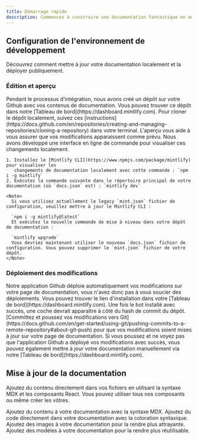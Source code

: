 ```yaml
---
title: Démarrage rapide
description: Commencez à construire une documentation fantastique en moins de 5 minutes
---
```


## Configuration de l'environnement de développement

Découvrez comment mettre à jour votre documentation localement et la déployer publiquement.

### Édition et aperçu

<AccordionGroup>
  <Accordion icon="github" title="Clone your docs locally">
    Pendant le processus d'intégration, nous avons créé un dépôt sur votre Github avec
    vos contenus de documentation. Vous pouvez trouver ce dépôt dans notre
    [Tableau de bord](https://dashboard.mintlify.com). Pour cloner le dépôt
    localement, suivez ces
    [instructions](https://docs.github.com/en/repositories/creating-and-managing-repositories/cloning-a-repository)
    dans votre terminal.
  </Accordion>

  <Accordion icon="rectangle-terminal" title="Preview changes">
    L'aperçu vous aide à vous assurer que vos modifications apparaissent comme prévu. Nous avons développé une
    interface en ligne de commande pour visualiser ces changements localement.

    1. Installez le [Mintlify CLI](https://www.npmjs.com/package/mintlify) pour visualiser les
       changements de documentation localement avec cette commande : `npm i -g mintlify`
    2. Exécutez la commande suivante dans le répertoire principal de votre documentation (où `docs.json` est) : `mintlify dev`

    <Note>
      Si vous utilisez actuellement le legacy `mint.json` fichier de configuration, veuillez mettre à jour le Mintlify CLI :

      `npm i -g mintlify@latest`
      Et exécutez la nouvelle commande de mise à niveau dans votre dépôt de documentation :

      `mintlify upgrade`
      Vous devriez maintenant utiliser le nouveau `docs.json` fichier de configuration. Vous pouvez supprimer le `mint.json` fichier de votre dépôt.
    </Note>
  </Accordion>
</AccordionGroup>

### Déploiement des modifications

<AccordionGroup>
  <Accordion icon="message-bot" title="Install our Github app">
    Notre application Github déploie automatiquement vos modifications sur votre page de documentation, vous
    n'avez donc pas à vous soucier des déploiements. Vous pouvez trouver le lien d'installation dans
    votre [Tableau de bord](https://dashboard.mintlify.com). Une fois le bot installé avec succès,
    une coche devrait apparaître à côté du hash de commit du dépôt.
  </Accordion>

  <Accordion icon="rocket" title="Push your changes">
    [Committez et poussez vos modifications vers
    Git](https://docs.github.com/en/get-started/using-git/pushing-commits-to-a-remote-repository#about-git-push)
    pour que vos modifications soient mises à jour sur votre page de documentation. Si vous poussez et ne voyez
    pas que l'application Github a déployé vos modifications avec succès, vous pouvez également mettre à jour
    votre documentation manuellement via notre [Tableau de bord](https://dashboard.mintlify.com).
  </Accordion>
</AccordionGroup>

## Mise à jour de la documentation

Ajoutez du contenu directement dans vos fichiers en utilisant la syntaxe MDX et les composants React. Vous pouvez utiliser tous nos composants ou même créer les vôtres.

<CardGroup>
  <Card title="Add Content With MDX" icon="file" href="/essentials/markdown">
    Ajoutez du contenu à votre documentation avec la syntaxe MDX.
  </Card>

  <Card title="Add Code Blocks" icon="square-code" href="/essentials/code">
    Ajoutez du code directement dans votre documentation avec la coloration syntaxique.
  </Card>

  <Card title="Add Images" icon="image" href="/essentials/images">
    Ajoutez des images à votre documentation pour la rendre plus attrayante.
  </Card>

  <Card title="Add Custom Components" icon="puzzle-piece" href="/essentials/reusable-snippets">
    Ajoutez des modèles à votre documentation pour la rendre plus réutilisable.
  </Card>
</CardGroup>
